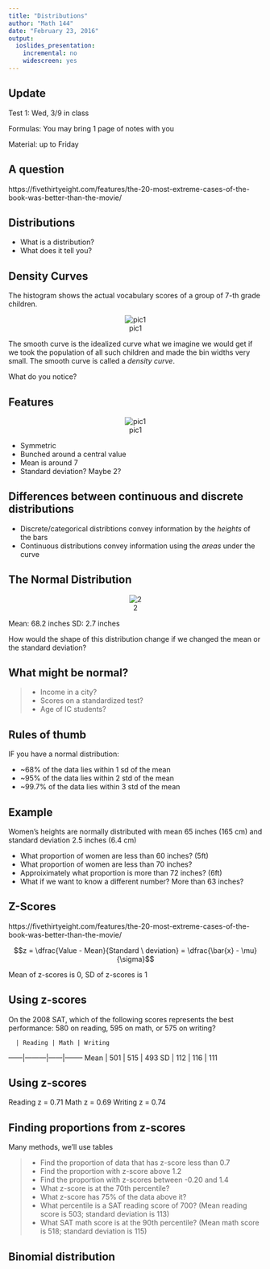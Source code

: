 ```yaml
---
title: "Distributions"
author: "Math 144"
date: "February 23, 2016"
output: 
  ioslides_presentation: 
    incremental: no
    widescreen: yes
---
```


## Update
Test 1: Wed, 3/9 in class

Formulas: You may bring 1 page of notes with you

Material: up to Friday

## A question

https://fivethirtyeight.com/features/the-20-most-extreme-cases-of-the-book-was-better-than-the-movie/

## Distributions

* What is a distribution?
* What does it tell you?

## Density Curves
The histogram shows the actual vocabulary scores of a group of 7-th grade children.

<center>
![pic1](1.png)
</center>

The smooth curve is the idealized curve what we imagine we would get if we took the population of all such children and made the bin widths very small. The smooth curve is called a *density curve*.

What do you notice?

## Features
<center>
![pic1](1.png)
</center>

* Symmetric
* Bunched around a central value
* Mean is around 7
* Standard deviation? Maybe 2?

## Differences between continuous and discrete distributions
* Discrete/categorical distribtions convey information by the *heights* of the bars
* Continuous distributions convey information using the *areas* under the curve

## The Normal Distribution
<center>
![2](2.png)
</center>

Mean: 68.2 inches
SD: 2.7 inches

How would the shape of this distribution change if we changed the mean or the standard deviation?

## What might be normal?
> * Income in a city?
> * Scores on a standardized test?
> * Age of IC students?

## Rules of thumb
IF you have a normal distribution:

* ~68% of the data lies within 1 sd of the mean
* ~95% of the data lies within 2 std of the mean
* ~99.7% of the data lies within 3 std of the mean

## Example
Women’s heights are normally distributed with mean 65 inches (165 cm) and standard deviation 2.5 inches (6.4 cm)

* What proportion of women are less than 60 inches? (5ft)
* What proportion of women are less than 70 inches?
* Approiximately what proportion is more than 72 inches? (6ft)
* What if we want to know a different number? More than 63 inches?

## Z-Scores
https://fivethirtyeight.com/features/the-20-most-extreme-cases-of-the-book-was-better-than-the-movie/

$$z = \dfrac{Value - Mean}{Standard \ deviation} = \dfrac{\bar{x} - \mu}{\sigma}$$

Mean of z-scores is 0, SD of z-scores is 1

## Using z-scores
On the 2008 SAT, which of the following scores represents the best performance: 580 on reading, 595 on math, or 575 on writing?

      | Reading | Math | Writing
------|---------|------|--------
Mean  | 501     | 515  | 493
SD    | 112     | 116  | 111

## Using z-scores
Reading z = 0.71
Math z = 0.69
Writing z = 0.74

## Finding proportions from z-scores
Many methods, we'll use tables

> * Find the proportion of data that has z-score less than 0.7
> * Find the proportion with z-score above 1.2
> * Find the proportion with z-scores between -0.20 and 1.4
> * What z-score is at the 70th percentile?
> * What z-score has 75% of the data above it?
> * What percentile is a SAT reading score of 700? (Mean reading score is 503; standard deviation is 113)
> * What SAT math score is at the 90th percentile? (Mean math score is 518; standard deviation is 115)

## Binomial distribution